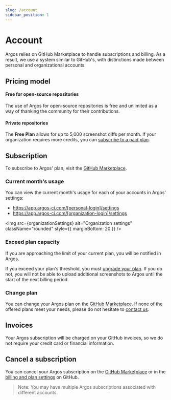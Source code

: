 ```yaml
---
slug: /account
sidebar_position: 1
---
```



# Account

Argos relies on GitHub Marketplace to handle subscriptions and billing. As a result, we use a system similar to GitHub's, with distinctions made between personal and organizational accounts.

## Pricing model

#### Free for open-source repositories

The use of Argos for open-source repositories is free and unlimited as a way of thanking the community for their contributions.

#### Private repositories

The **Free Plan** allows for up to 5,000 screenshot diffs per month. If your organization requires more credits, you can [subscribe to a paid plan](https://github.com/marketplace/argos-ci).

## Subscription

To subscribe to Argos' plan, visit the [GitHub Marketplace](https://github.com/marketplace/argos-ci).

### Current month's usage

You can view the current month's usage for each of your accounts in Argos' settings:

- https://app.argos-ci.com/[personal-login]/settings
- https://app.argos-ci.com/[organization-login]/settings

<img
  src={organizationSettings}
  alt="Organization settings"
  className="rounded"
  style={{ marginBottom: 20 }}
/>

### Exceed plan capacity

If you are approaching the limit of your current plan, you will be notified in Argos.

If you exceed your plan's threshold, you must [upgrade your plan](https://github.com/marketplace/argos-ci). If you do not, you will not be able to upload additional screenshots to Argos until the start of the next billing period.

### Change plan

You can change your Argos plan on the [GitHub Marketplace](https://github.com/marketplace/argos-ci). If none of the offered plans meet your needs, please do not hesitate to [contact us](/contact-us).

## Invoices

Your Argos subscription will be charged on your GitHub invoices, so we do not require your credit card or financial information.

## Cancel a subscription

You can cancel your Argos subscription on the [GitHub Marketplace](https://github.com/marketplace/argos-ci) or in the [billing and plan settings](https://github.com/settings/billing) on GitHub.

> Note: You may have multiple Argos subscriptions associated with different accounts.
